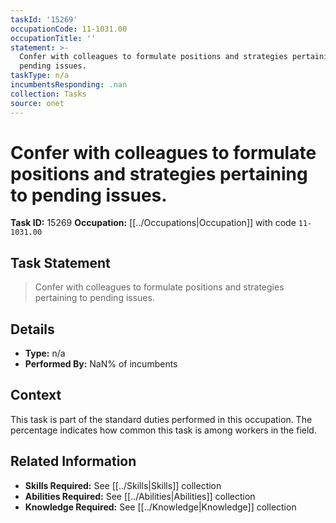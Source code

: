 ```yaml
---
taskId: '15269'
occupationCode: 11-1031.00
occupationTitle: ''
statement: >-
  Confer with colleagues to formulate positions and strategies pertaining to
  pending issues.
taskType: n/a
incumbentsResponding: .nan
collection: Tasks
source: onet
---
```

# Confer with colleagues to formulate positions and strategies pertaining to pending issues.

**Task ID:** 15269
**Occupation:** [[../Occupations|Occupation]] with code `11-1031.00`

## Task Statement

> Confer with colleagues to formulate positions and strategies pertaining to pending issues.

## Details

- **Type:** n/a
- **Performed By:** NaN% of incumbents

## Context

This task is part of the standard duties performed in this occupation. The percentage indicates how common this task is among workers in the field.

## Related Information

- **Skills Required:** See [[../Skills|Skills]] collection
- **Abilities Required:** See [[../Abilities|Abilities]] collection
- **Knowledge Required:** See [[../Knowledge|Knowledge]] collection
